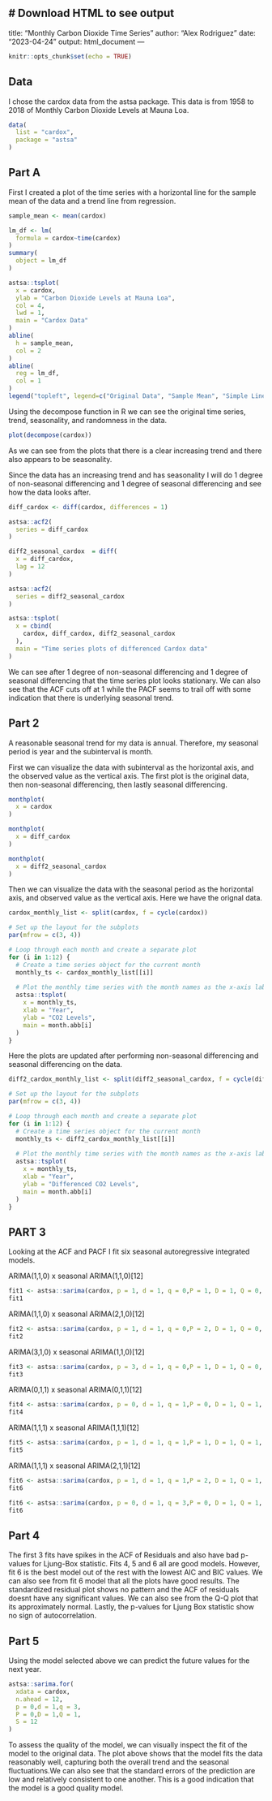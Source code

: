 # Download HTML to see output
---
title: "Monthly Carbon Dioxide Time Series"
author: "Alex Rodriguez"
date: "2023-04-24"
output: html_document
---

```r
knitr::opts_chunk$set(echo = TRUE)
```

## Data

I chose the cardox data from the astsa package. This data is from 1958 to 2018 of Monthly Carbon Dioxide Levels at Mauna Loa.

```r
data(
  list = "cardox",
  package = "astsa"
)
```

## Part A

First I created a plot of the time series with a horizontal line for the sample mean of the data and a trend line from regression.

```r
sample_mean <- mean(cardox)

lm_df <- lm(
  formula = cardox~time(cardox)
)
summary(
  object = lm_df
)

astsa::tsplot(
  x = cardox,
  ylab = "Carbon Dioxide Levels at Mauna Loa",
  col = 4,
  lwd = 1,
  main = "Cardox Data"
)
abline(
  h = sample_mean,
  col = 2
) 
abline(
  reg = lm_df,
  col = 1
) 
legend("topleft", legend=c("Original Data", "Sample Mean", "Simple Linear Regression"), col=c("blue", "red", "black"), lwd=1:1:1, bty = "n")

```

Using the decompose function in R we can see the original time series, trend, seasonality, and randomness in the data.

```r
plot(decompose(cardox))
```

As we can see from the plots that there is a clear increasing trend and there also appears to be seasonality.

Since the data has an increasing trend and has seasonality I will do 1 degree of non-seasonal differencing and 1 degree of seasonal differencing and see how the data looks after.

```r
diff_cardox <- diff(cardox, differences = 1)

astsa::acf2(
  series = diff_cardox
)

diff2_seasonal_cardox  = diff(
  x = diff_cardox,
  lag = 12
)

astsa::acf2(
  series = diff2_seasonal_cardox
)

astsa::tsplot(
  x = cbind(
    cardox, diff_cardox, diff2_seasonal_cardox
  ),
  main = "Time series plots of differenced Cardox data"
)

```

We can see after 1 degree of non-seasonal differencing and 1 degree of seasonal differencing that the time series plot looks stationary. We can also see that the ACF cuts off at 1 while the PACF seems to trail off with some indication that there is underlying seasonal trend.

## Part 2

A reasonable seasonal trend for my data is annual. Therefore, my seasonal period is year and the subinterval is month.

First we can visualize the data with subinterval as the horizontal axis, and the observed value as the vertical axis. The first plot is the original data, then non-seasonal differencing, then lastly seasonal differencing.

```r
monthplot(
  x = cardox
)

monthplot(
  x = diff_cardox
)

monthplot(
  x = diff2_seasonal_cardox
)
```

Then we can visualize the data with the seasonal period as the horizontal axis, and observed value as the vertical axis. Here we have the orignal data.

```r
cardox_monthly_list <- split(cardox, f = cycle(cardox))

# Set up the layout for the subplots
par(mfrow = c(3, 4))

# Loop through each month and create a separate plot
for (i in 1:12) {
  # Create a time series object for the current month
  monthly_ts <- cardox_monthly_list[[i]]
  
  # Plot the monthly time series with the month names as the x-axis labels
  astsa::tsplot(
    x = monthly_ts,
    xlab = "Year",
    ylab = "CO2 Levels",
    main = month.abb[i]
  )
}
```

Here the plots are updated after performing non-seasonal differencing and seasonal differencing on the data.

```r
diff2_cardox_monthly_list <- split(diff2_seasonal_cardox, f = cycle(diff2_seasonal_cardox))

# Set up the layout for the subplots
par(mfrow = c(3, 4))

# Loop through each month and create a separate plot
for (i in 1:12) {
  # Create a time series object for the current month
  monthly_ts <- diff2_cardox_monthly_list[[i]]
  
  # Plot the monthly time series with the month names as the x-axis labels
  astsa::tsplot(
    x = monthly_ts,
    xlab = "Year",
    ylab = "Differenced CO2 Levels",
    main = month.abb[i]
  )
}
```

## PART 3

Looking at the ACF and PACF I fit six seasonal autoregressive integrated models.

ARIMA(1,1,0) x seasonal ARIMA(1,1,0)[12]

```r
fit1 <- astsa::sarima(cardox, p = 1, d = 1, q = 0,P = 1, D = 1, Q = 0, S = 12)
fit1
```

ARIMA(1,1,0) x seasonal ARIMA(2,1,0)[12]

```r
fit2 <- astsa::sarima(cardox, p = 1, d = 1, q = 0,P = 2, D = 1, Q = 0, S = 12)
fit2
```

ARIMA(3,1,0) x seasonal ARIMA(1,1,0)[12]

```r
fit3 <- astsa::sarima(cardox, p = 3, d = 1, q = 0,P = 1, D = 1, Q = 0, S = 12)
fit3
```

ARIMA(0,1,1) x seasonal ARIMA(0,1,1)[12]

```r
fit4 <- astsa::sarima(cardox, p = 0, d = 1, q = 1,P = 0, D = 1, Q = 1, S = 12)
fit4
```

ARIMA(1,1,1) x seasonal ARIMA(1,1,1)[12]

```r
fit5 <- astsa::sarima(cardox, p = 1, d = 1, q = 1,P = 1, D = 1, Q = 1, S = 12)
fit5
```

ARIMA(1,1,1) x seasonal ARIMA(2,1,1)[12]

```r
fit6 <- astsa::sarima(cardox, p = 1, d = 1, q = 1,P = 2, D = 1, Q = 1, S = 12)
fit6
```

```r
fit6 <- astsa::sarima(cardox, p = 0, d = 1, q = 3,P = 0, D = 1, Q = 1, S = 12)
fit6
```

## Part 4

The first 3 fits have spikes in the ACF of Residuals and also have bad p-values for Ljung-Box statistic. Fits 4, 5 and 6 all are good models. However, fit 6 is the best model out of the rest with the lowest AIC and BIC values. We can also see from fit 6 model that all the plots have good results. The standardized residual plot shows no pattern and the ACF of residuals doesnt have any significant values. We can also see from the Q-Q plot that its approximately normal. Lastly, the p-values for Ljung Box statistic show no sign of autocorrelation.

## Part 5

Using the model selected above we can predict the future values for the next year.

```r
astsa::sarima.for(
  xdata = cardox,
  n.ahead = 12,
  p = 0,d = 1,q = 3,
  P = 0,D = 1,Q = 1,
  S = 12
)

```

To assess the quality of the model, we can visually inspect the fit of the model to the original data. The plot above shows that the model fits the data reasonably well, capturing both the overall trend and the seasonal fluctuations.We can also see that the standard errors of the prediction are low and relatively consistent to one another. This is a good indication that the model is a good quality model.
